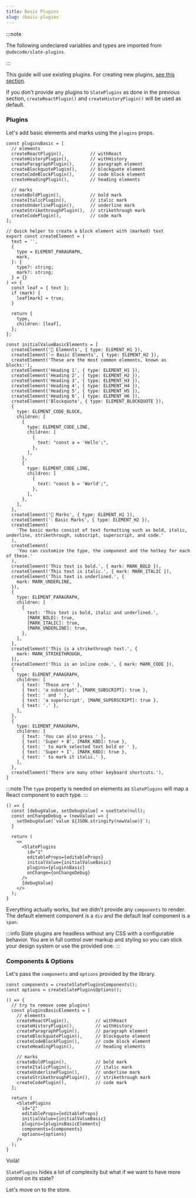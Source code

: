 ```yaml
---
title: Basic Plugins
slug: /basic-plugins
---
```


:::note

The following undeclared variables and types are imported from `@udecode/slate-plugins`.

:::

This guide will use existing plugins. For creating new plugins, [see this section](./creating-plugins).

If you don't provide any plugins to `SlatePlugins` as done in the previous section, `createReactPlugin()` and `createHistoryPlugin()` will be used as default.

### Plugins

Let's add basic elements and marks using the `plugins` props.

```tsx
const pluginsBasic = [
  // elements
  createReactPlugin(),          // withReact
  createHistoryPlugin(),        // withHistory
  createParagraphPlugin(),      // paragraph element
  createBlockquotePlugin(),     // blockquote element
  createCodeBlockPlugin(),      // code block element
  createHeadingPlugin(),        // heading elements

  // marks
  createBoldPlugin(),           // bold mark
  createItalicPlugin(),         // italic mark
  createUnderlinePlugin(),      // underline mark
  createStrikethroughPlugin(),  // strikethrough mark
  createCodePlugin(),           // code mark
];

// Quick helper to create a block element with (marked) text
export const createElement = (
  text = '',
  {
    type = ELEMENT_PARAGRAPH,
    mark,
  }: {
    type?: string;
    mark?: string;
  } = {}
) => {
  const leaf = { text };
  if (mark) {
    leaf[mark] = true;
  }

  return {
    type,
    children: [leaf],
  };
};

const initialValueBasicElements = [
  createElement('🧱 Elements', { type: ELEMENT_H1 }),
  createElement('🔥 Basic Elements', { type: ELEMENT_H2 }),
  createElement('These are the most common elements, known as blocks:'),
  createElement('Heading 1', { type: ELEMENT_H1 }),
  createElement('Heading 2', { type: ELEMENT_H2 }),
  createElement('Heading 3', { type: ELEMENT_H3 }),
  createElement('Heading 4', { type: ELEMENT_H4 }),
  createElement('Heading 5', { type: ELEMENT_H5 }),
  createElement('Heading 6', { type: ELEMENT_H6 }),
  createElement('Blockquote', { type: ELEMENT_BLOCKQUOTE }),
  {
    type: ELEMENT_CODE_BLOCK,
    children: [
      {
        type: ELEMENT_CODE_LINE,
        children: [
          {
            text: "const a = 'Hello';",
          },
        ],
      },
      {
        type: ELEMENT_CODE_LINE,
        children: [
          {
            text: "const b = 'World';",
          },
        ],
      },
    ],
  },
  createElement('💅 Marks', { type: ELEMENT_H1 }),
  createElement('💧 Basic Marks', { type: ELEMENT_H2 }),
  createElement(
    'The basic marks consist of text formatting such as bold, italic, underline, strikethrough, subscript, superscript, and code.'
  ),
  createElement(
    'You can customize the type, the component and the hotkey for each of these.'
  ),
  createElement('This text is bold.', { mark: MARK_BOLD }),
  createElement('This text is italic.', { mark: MARK_ITALIC }),
  createElement('This text is underlined.', {
    mark: MARK_UNDERLINE,
  }),
  {
    type: ELEMENT_PARAGRAPH,
    children: [
      {
        text: 'This text is bold, italic and underlined.',
        [MARK_BOLD]: true,
        [MARK_ITALIC]: true,
        [MARK_UNDERLINE]: true,
      },
    ],
  },
  createElement('This is a strikethrough text.', {
    mark: MARK_STRIKETHROUGH,
  }),
  createElement('This is an inline code.', { mark: MARK_CODE }),
  {
    type: ELEMENT_PARAGRAPH,
    children: [
      { text: 'These are ' },
      { text: 'a subscript', [MARK_SUBSCRIPT]: true },
      { text: ' and ' },
      { text: 'a superscript', [MARK_SUPERSCRIPT]: true },
      { text: '.' },
    ],
  },
  {
    type: ELEMENT_PARAGRAPH,
    children: [
      { text: 'You can also press ' },
      { text: 'Super + B', [MARK_KBD]: true },
      { text: ' to mark selected text bold or ' },
      { text: 'Super + I', [MARK_KBD]: true },
      { text: ' to mark it italic.' },
    ],
  },
  createElement('There are many other keyboard shortcuts.'),
]
```

:::note
The `type` property is needed on elements as `SlatePlugins` will map a React component to each type.
:::

```tsx live
() => {
  const [debugValue, setDebugValue] = useState(null);
  const onChangeDebug = (newValue) => {
    setDebugValue(`value ${JSON.stringify(newValue)}`);
  }

  return (
    <>
      <SlatePlugins
        id="1"
        editableProps={editableProps}
        initialValue={initialValueBasic}
        plugins={pluginsBasic}
        onChange={onChangeDebug}
      />
      {debugValue}
    </>
  );
}
```

Everything actually works, but we didn't provide any `components` to render.
The default element component is a `div` and the default leaf component is a `span`.

:::info
Slate plugins are headless without any CSS with a configurable behavior.
You are in full control over markup and styling so you can stick your design system or use the provided one.
:::

### Components & Options

Let's pass the `components` and `options` provided by the library.

```tsx
const components = createSlatePluginsComponents();
const options = createSlatePluginsOptions();
```

```tsx live
() => {
  // try to remove some plugins!
  const pluginsBasicElements = [
    // elements
    createReactPlugin(),          // withReact
    createHistoryPlugin(),        // withHistory
    createParagraphPlugin(),      // paragraph element
    createBlockquotePlugin(),     // blockquote element
    createCodeBlockPlugin(),      // code block element
    createHeadingPlugin(),        // heading elements

    // marks
    createBoldPlugin(),           // bold mark
    createItalicPlugin(),         // italic mark
    createUnderlinePlugin(),      // underline mark
    createStrikethroughPlugin(),  // strikethrough mark
    createCodePlugin(),           // code mark
  ];

  return (
    <SlatePlugins
      id="2"
      editableProps={editableProps}
      initialValue={initialValueBasic}
      plugins={pluginsBasicElements}
      components={components}
      options={options}
    />
  );
}
```

Voilà!

`SlatePlugins` hides a lot of complexity but what if we want to have more control on its state?

Let's move on to the store.
